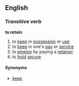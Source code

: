 ==English==
===Transitive verb===
'''to retain'''

#to [[keep]] in [[possession]] or [[use]]
#to [[keep]] in one's [[pay]] or [[service]]
#to [[employ]] by paying a [[retainer]]
#to [[hold]] [[secure]]

====Synonyms====
*[[keep]]